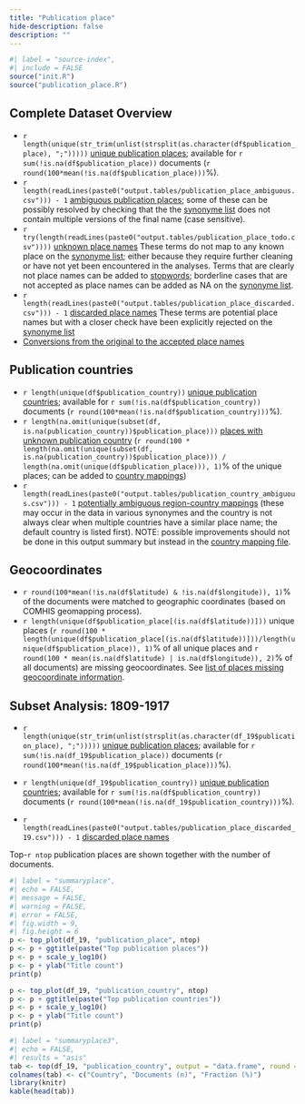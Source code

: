 ```yaml
--- 
title: "Publication place"
hide-description: false
description: ""
---
```


```r
#| label = "source-index",
#| include = FALSE
source("init.R")
source("publication_place.R")
```

## Complete Dataset Overview

 * `r length(unique(str_trim(unlist(strsplit(as.character(df$publication_place), ";")))))` [unique publication places](dataTable/data_table.html?path=../output.tables/publication_place_accepted.csv); available for `r sum(!is.na(df$publication_place))` documents (`r round(100*mean(!is.na(df$publication_place)))`%).
 * `r length(readLines(paste0("output.tables/publication_place_ambiguous.csv"))) - 1` [ambiguous publication places](dataTable/data_table.html?path=../output.tables/publication_place_ambiguous.csv); some of these can be possibly resolved by checking that the the [synonyme list](dataTable/data_table.html?path=../output.tables/PublicationPlaceSynonymes.csv) does not contain multiple versions of the final name (case sensitive). 
 * `r try(length(readLines(paste0("output.tables/publication_place_todo.csv"))))` [unknown place names](dataTable/data_table.html?path=../output.tables/publication_place_todo.csv) These terms do not map to any known place on the [synonyme list](dataTable/data_table.html?path=../output.tables/PublicationPlaceSynonymes.csv); either because they require further cleaning or have not yet been encountered in the analyses. Terms that are clearly not place names can be added to [stopwords](dataTable/data_table.html?path=../output.tables/stopwords_for_place.csv); borderline cases that are not accepted as place names can be added as NA on the [synonyme list](dataTable/data_table.html?path=../output.tables/PublicationPlaceSynonymes.csv).
 * `r length(readLines(paste0("output.tables/publication_place_discarded.csv"))) - 1` [discarded place names](dataTable/data_table.html?path=../output.tables/publication_place_discarded.csv) These terms are potential place names but with a closer check have been explicitly rejected on the [synonyme list](dataTable/data_table.html?path=../output.tables/PublicationPlaceSynonymes.csv)
 * [Conversions from the original to the accepted place names](dataTable/data_table.html?path=../output.tables/publication_place_conversion_nontrivial.csv) 
<!-- * [Unit tests for place names](https://github.com/COMHIS/fennica/blob/master/inst/extdata/tests_place.csv) are automatically checked during package build -->


## Publication countries	

 * `r length(unique(df$publication_country))` [unique publication countries](dataTable/data_table.html?path=../output.tables/publication_country_accepted.csv); available for `r sum(!is.na(df$publication_country))` documents (`r round(100*mean(!is.na(df$publication_country)))`%).
 * `r length(na.omit(unique(subset(df, is.na(publication_country))$publication_place)))` [places with unknown publication country](dataTable/data_table.html?path=../output.tables/publication_place_missingcountry.csv) (`r round(100 * length(na.omit(unique(subset(df, is.na(publication_country))$publication_place))) / length(na.omit(unique(df$publication_place))), 1)`% of the unique places; can be added to [country mappings](dataTable/data_table.html?path=../output.tables/reg2country.csv))
 * `r length(readLines(paste0("output.tables/publication_country_ambiguous.csv"))) - 1` [potentially ambiguous region-country mappings](dataTable/data_table.html?path=../output.tables/publication_country_ambiguous.csv) (these may occur in the data in various synonymes and the country is not always clear when multiple countries have a similar place name; the default country is listed first). NOTE: possible improvements should not be done in this output summary but instead in the [country mapping file](dataTable/data_table.html?path=../output.tables/reg2country.csv).


## Geocoordinates

 * `r round(100*mean(!is.na(df$latitude) & !is.na(df$longitude)), 1)`% of the documents were matched to geographic coordinates (based on COMHIS geomapping process).
 * `r length(unique(df$publication_place[(is.na(df$latitude))]))` unique places (`r round(100 * length(unique(df$publication_place[(is.na(df$latitude))]))/length(unique(df$publication_place)), 1)`% of all unique places and `r round(100 * mean(is.na(df$latitude) | is.na(df$longitude)), 2)`% of all documents) are missing geocoordinates. See [list of places missing geocoordinate information](dataTable/data_table.html?path=../output.tables/absentgeocoordinates.csv).
 
 
## Subset Analysis: 1809-1917

* `r length(unique(str_trim(unlist(strsplit(as.character(df_19$publication_place), ";")))))` [unique publication places](dataTable/data_table.html?path=../output.tables/publication_place_accepted_19.csv); available for `r sum(!is.na(df_19$publication_place))` documents (`r round(100*mean(!is.na(df_19$publication_place)))`%).

* `r length(unique(df_19$publication_country))` [unique publication countries](dataTable/data_table.html?path=../output.tables/publication_country_accepted_19.csv); available for `r sum(!is.na(df$publication_country))` documents (`r round(100*mean(!is.na(df_19$publication_country)))`%).

 * `r length(readLines(paste0("output.tables/publication_place_discarded_19.csv"))) - 1` [discarded place names](dataTable/data_table.html?path=../output.tables/publication_place_discarded_19.csv)



Top-`r ntop` publication places are shown together with the number of documents.

```r
#| label = "summaryplace",
#| echo = FALSE,
#| message = FALSE,
#| warning = FALSE,
#| error = FALSE,
#| fig.width = 9,
#| fig.height = 6
p <- top_plot(df_19, "publication_place", ntop)
p <- p + ggtitle(paste("Top publication places"))
p <- p + scale_y_log10()
p <- p + ylab("Title count")
print(p)

p <- top_plot(df_19, "publication_country", ntop)
p <- p + ggtitle(paste("Top publication countries"))
p <- p + scale_y_log10()
p <- p + ylab("Title count")
print(p)
```
 

```r
#| label = "summaryplace3",
#| echo = FALSE,
#| results = "asis"
tab <- top(df_19, "publication_country", output = "data.frame", round = 1)
colnames(tab) <- c("Country", "Documents (n)", "Fraction (%)")
library(knitr)
kable(head(tab))
```